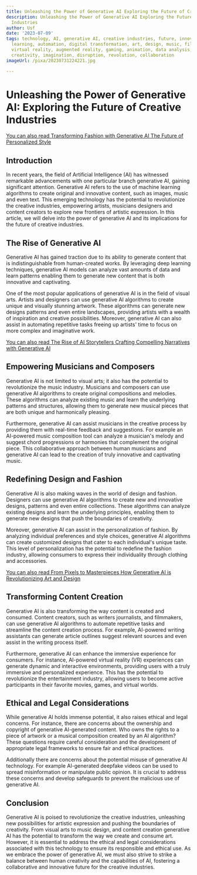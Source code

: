```yaml
---
title: Unleashing the Power of Generative AI Exploring the Future of Creative Industries
description: Unleashing the Power of Generative AI Exploring the Future of Creative
  Industries
author: Usf
date: '2023-07-09'
tags: technology, AI, generative AI, creative industries, future, innovation, machine
  learning, automation, digital transformation, art, design, music, film, literature,
  virtual reality, augmented reality, gaming, animation, data analysis, algorithm,
  creativity, imagination, disruption, revolution, collaboration
imageUrl: /pixa/20230731224221.jpg

---
```

# Unleashing the Power of Generative AI: Exploring the Future of Creative Industries

[You can also  read Transforming  Fashion with Generative AI The Future of  Personalized Style](Transforming%20Fashion%20with%20Generative%20AI%20The%20Future%20of%20Personalized%20Style)


## Introduction

In  recent years, the field of Artificial Intelligence  (AI) has witnessed remarkable advancements with one particular branch  generative AI, gaining  significant attention. Generative AI refers to the use of machine learning algorithms to create original and innovative content,  such as  images, music  and even text. This emerging technology has  the potential to revolutionize the creative industries, empowering artists, musicians designers and content creators to explore  new frontiers of artistic expression. In this  article, we will  delve into the  power  of generative AI  and its implications for the future  of creative industries.

## The  Rise of Generative AI

Generative AI has gained traction due to its ability to generate content that is indistinguishable from human-created works. By  leveraging deep learning techniques, generative  AI models can analyze vast amounts of data and learn patterns enabling them to generate new content that is both innovative and captivating.

One of the most popular applications of generative AI is in the field of visual arts. Artists and designers can use generative AI algorithms to create unique and visually  stunning artwork. These algorithms  can generate  new designs patterns and  even entire landscapes, providing artists with a wealth  of inspiration and creative  possibilities. Moreover,  generative AI can also assist in automating repetitive tasks freeing up artists' time to focus on more complex and imaginative work.

[You can also read  The Rise of AI Storytellers Crafting Compelling Narratives with Generative AI](The%20Rise%20of%20AI%20Storytellers%20Crafting%20Compelling%20Narratives%20with%20Generative%20AI)


## Empowering Musicians and Composers

Generative AI is  not limited to visual  arts; it also has the potential to revolutionize the music  industry. Musicians and composers can use generative AI algorithms to create original compositions and melodies. These algorithms can analyze existing music and learn the  underlying patterns and structures, allowing them  to generate new musical pieces that are both unique and harmonically pleasing.

Furthermore,  generative AI can assist  musicians in the creative process by providing them with real-time feedback and suggestions. For  example an AI-powered music composition tool can analyze a musician's melody and suggest chord progressions or harmonies that complement the  original piece.  This collaborative approach between human  musicians and generative AI can lead to the creation of truly innovative and  captivating music.

## Redefining Design  and Fashion

Generative AI is also making waves in the world of design and fashion. Designers can use generative AI algorithms to create new and innovative designs, patterns and even entire collections.  These algorithms can analyze existing designs and learn the underlying principles, enabling them to generate new  designs that push the boundaries of creativity.

Moreover, generative AI can assist in the personalization of fashion. By analyzing individual preferences and style choices, generative AI  algorithms can create customized designs that  cater to  each individual's unique taste.  This level of personalization has the potential to  redefine the fashion  industry, allowing consumers to express their individuality through  clothing and accessories.

[You can also read From Pixels to Masterpieces How Generative  AI is Revolutionizing Art and Design](From%20Pixels%20to%20Masterpieces%20How%20Generative%20AI%20is%20Revolutionizing%20Art%20and%20Design)


## Transforming Content Creation

Generative AI is also transforming the way content is created and consumed. Content  creators, such as writers journalists, and filmmakers, can use generative AI algorithms to automate repetitive tasks and streamline the content creation process. For example,  AI-powered writing assistants can generate article outlines suggest relevant  sources and even assist in the writing process itself.

Furthermore, generative AI can enhance the immersive  experience for consumers. For instance, AI-powered virtual reality (VR) experiences can generate dynamic and interactive environments, providing users with  a truly immersive and personalized experience. This has the potential to revolutionize the entertainment industry, allowing users to become active participants in their  favorite movies, games,  and virtual worlds.

## Ethical and Legal Considerations

While generative AI holds immense potential, it also raises  ethical and legal concerns. For instance, there are concerns about the ownership and copyright of generative AI-generated content. Who owns the rights to a piece of artwork or a musical composition  created by an AI  algorithm? These questions require careful consideration and the development of  appropriate  legal frameworks to ensure fair and ethical practices.

Additionally there are concerns about the potential misuse of generative AI  technology. For example  AI-generated deepfake videos can be used to spread misinformation  or  manipulate public  opinion. It is crucial to address these concerns  and develop safeguards to prevent the malicious use of generative AI.

## Conclusion

Generative AI is poised to revolutionize the creative industries, unleashing new possibilities for  artistic expression and pushing  the boundaries of creativity. From visual arts to music design,  and content creation generative AI has the  potential to transform the way we create and consume art. However, it is essential to address the  ethical and legal considerations  associated  with this technology  to ensure its responsible and ethical use. As  we embrace the power  of generative AI, we must also strive to strike a balance between human creativity  and the capabilities of  AI, fostering a collaborative and innovative future for the creative industries.